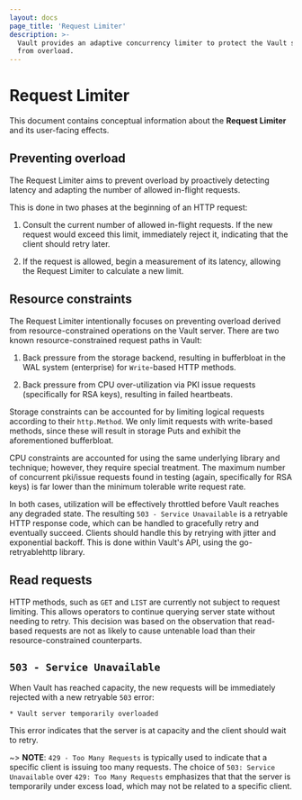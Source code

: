 ```yaml
---
layout: docs
page_title: 'Request Limiter'
description: >-
  Vault provides an adaptive concurrency limiter to protect the Vault server
  from overload.
---
```


# Request Limiter

This document contains conceptual information about the **Request Limiter** and
its user-facing effects.

## Preventing overload

The Request Limiter aims to prevent overload by proactively detecting latency
and adapting the number of allowed in-flight requests.

This is done in two phases at the beginning of an HTTP request:

1. Consult the current number of allowed in-flight requests. If the new request
would exceed this limit, immediately reject it, indicating that the client
should retry later.

2. If the request is allowed, begin a measurement of its latency, allowing the
Request Limiter to calculate a new limit.

## Resource constraints

The Request Limiter intentionally focuses on preventing overload derived from
resource-constrained operations on the Vault server. There are two known
resource-constrained request paths in Vault:

1. Back pressure from the storage backend, resulting in bufferbloat in the WAL
system (enterprise) for `Write`-based HTTP methods.

2. Back pressure from CPU over-utilization via PKI issue requests (specifically
for RSA keys), resulting in failed heartbeats.

Storage constraints can be accounted for by limiting logical requests according
to their `http.Method`. We only limit requests with write-based methods, since
these will result in storage Puts and exhibit the aforementioned bufferbloat.

CPU constraints are accounted for using the same underlying library and
technique; however, they require special treatment. The maximum number of
concurrent pki/issue requests found in testing (again, specifically for RSA
keys) is far lower than the minimum tolerable write request rate.

In both cases, utilization will be effectively throttled before Vault reaches
any degraded state. The resulting `503 - Service Unavailable` is a retryable
HTTP response code, which can be handled to gracefully retry and eventually
succeed.  Clients should handle this by retrying with jitter and exponential
backoff. This is done within Vault's API, using the go-retryablehttp library.

## Read requests

HTTP methods, such as `GET` and `LIST` are currently not subject to request
limiting. This allows operators to continue querying server state without
needing to retry. This decision was based on the observation that read-based
requests are not as likely to cause untenable load than their
resource-constrained counterparts.

## `503 - Service Unavailable`

When Vault has reached capacity, the new requests will be immediately rejected
with a new retryable `503` error:

```
* Vault server temporarily overloaded
```

This error indicates that the server is at capacity and the client should wait to retry.

~> **NOTE**:  `429 - Too Many Requests` is typically used to indicate that a
specific client is issuing too many requests. The choice of `503: Service
Unavailable` over `429: Too Many Requests` emphasizes that that the server is
temporarily under excess load, which may not be related to a specific client.
